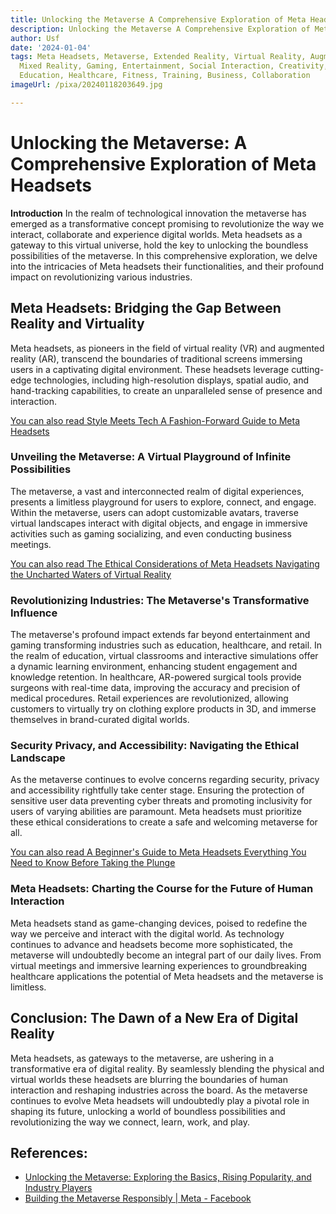 ```yaml
---
title: Unlocking the Metaverse A Comprehensive Exploration of Meta Headsets
description: Unlocking the Metaverse A Comprehensive Exploration of Meta Headsets
author: Usf
date: '2024-01-04'
tags: Meta Headsets, Metaverse, Extended Reality, Virtual Reality, Augmented Reality,
  Mixed Reality, Gaming, Entertainment, Social Interaction, Creativity, Productivity,
  Education, Healthcare, Fitness, Training, Business, Collaboration
imageUrl: /pixa/20240118203649.jpg

---
```

#  **Unlocking the Metaverse: A Comprehensive Exploration  of Meta Headsets**

**Introduction**
In  the realm of technological innovation the metaverse has emerged as a transformative concept promising to revolutionize the way we interact, collaborate and experience digital worlds. Meta headsets as a gateway to this virtual universe,  hold the key to unlocking the boundless possibilities of the metaverse. In this comprehensive exploration, we delve into the intricacies of Meta headsets their functionalities, and  their profound impact on revolutionizing  various industries.

## **Meta Headsets: Bridging the Gap Between Reality and Virtuality**
Meta headsets, as pioneers in the field of virtual reality (VR) and augmented reality  (AR),  transcend the boundaries of traditional screens immersing users in a captivating digital environment. These headsets leverage cutting-edge technologies, including high-resolution displays, spatial  audio, and hand-tracking capabilities,  to create an unparalleled sense  of presence  and interaction.

[You can also read Style Meets Tech A Fashion-Forward  Guide to Meta Headsets](Style%20Meets%20Tech%20A%20Fashion-Forward%20Guide%20to%20Meta%20Headsets)


### **Unveiling  the Metaverse: A  Virtual Playground of Infinite Possibilities**
The metaverse, a vast and interconnected realm of digital experiences, presents a limitless  playground for users to explore, connect, and engage.  Within the metaverse, users can adopt customizable avatars,  traverse virtual landscapes  interact with digital objects, and  engage in immersive activities such as gaming socializing, and even conducting business meetings.

[You can  also read The Ethical Considerations of  Meta Headsets  Navigating the Uncharted  Waters of Virtual  Reality](The%20Ethical%20Considerations%20of%20Meta%20Headsets%20Navigating%20the%20Uncharted%20Waters%20of%20Virtual%20Reality)


### **Revolutionizing Industries: The Metaverse's Transformative Influence**
The metaverse's profound  impact extends far beyond entertainment and gaming transforming industries such as education, healthcare,  and retail. In the realm  of education, virtual classrooms and interactive simulations offer a dynamic  learning environment, enhancing student engagement and knowledge  retention. In healthcare, AR-powered surgical tools provide surgeons with real-time data, improving  the accuracy and  precision of medical procedures. Retail experiences are revolutionized,  allowing customers to virtually try on clothing explore products in 3D, and immerse themselves in brand-curated  digital worlds.

### **Security Privacy, and Accessibility: Navigating the  Ethical Landscape**
As the metaverse continues to evolve concerns  regarding security, privacy and accessibility rightfully take center stage. Ensuring the protection of sensitive user data preventing cyber  threats and promoting inclusivity for users of varying abilities are paramount. Meta headsets must prioritize these ethical considerations to create a safe and welcoming metaverse  for all.

[You can also read A Beginner's Guide to Meta Headsets Everything You Need to Know Before Taking  the  Plunge](A%20Beginner%27s%20Guide%20to%20Meta%20Headsets%20Everything%20You%20Need%20to%20Know%20Before%20Taking%20the%20Plunge)


### **Meta  Headsets:  Charting the Course for the Future of Human Interaction**
Meta headsets stand as game-changing devices, poised to redefine the way we perceive and interact with the digital world. As  technology continues to advance and headsets become  more sophisticated, the metaverse will undoubtedly become an integral part of our daily lives. From virtual meetings and immersive learning experiences to groundbreaking  healthcare applications the potential of Meta headsets and the metaverse is  limitless.

## **Conclusion: The Dawn of a New Era of Digital Reality**
Meta headsets,  as gateways to the metaverse, are ushering in a transformative era of digital reality. By seamlessly  blending the physical and virtual worlds these headsets are blurring the boundaries of human interaction  and  reshaping industries across the board. As the metaverse continues to evolve Meta  headsets will undoubtedly  play a pivotal role in shaping its future, unlocking a world of boundless possibilities and revolutionizing the way  we connect, learn, work, and play.

## References:
- [Unlocking the Metaverse: Exploring the Basics, Rising Popularity, and Industry Players](https://www.linkedin.com/pulse/unlocking-metaverse-exploring-basics-rising-industry-ron-engelberg)
- [Building the Metaverse Responsibly | Meta - Facebook](https://about.fb.com/news/2021/09/building-the-metaverse-responsibly/)
